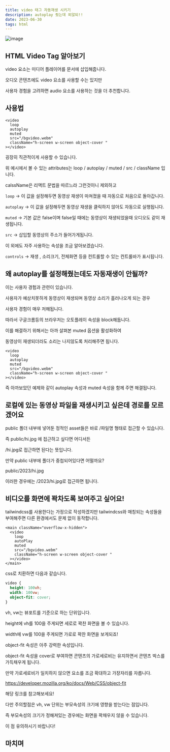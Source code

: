 ```yaml
---
title: video 태그 자동재생 시키기
description: autoplay 줬는데 외않되!!
date: 2023-06-30
tags: html
---
```


![image](/rabbit.jpg)

## HTML Video Tag 알아보기

video 요소는 미디어 플레이어를 문서에 삽입해줍니다.

오디오 콘텐츠에도 video 요소를 사용할 수는 있지만

사용자 경험을 고려하면 audio 요소를 사용하는 것을 더 추천합니다.

## 사용법

```tsx
<video
  loop
  autoplay
  muted
  src="/bgvideo.webm"
  className="h-screen w-screen object-cover "
></video>
```

굉장히 직관적이게 사용할 수 있습니다.

위 예시에서 볼 수 있는 attributes는 loop / autoplay / muted / src / className 입니다.

calssName은 리액트 문법을 따르느라 그런것이니 제외하고

`loop` -> 이 값을 설정해두면 동영상 재생이 마쳐졌을 때 자동으로 처음으로 돌아갑니다.

`autoplay` -> 이 값을 설정해두면 동영상 재생을 클릭하지 않아도 자동으로 실행됩니다.

`muted` -> 기본 값은 false이며 false일 때에는 동영상이 재생되었을때 오디오도 같이 재생됩니다.

`src` -> 삽입할 동영상의 주소가 들어가게됩니다.

이 외에도 자주 사용하는 속성을 조금 알아보겠습니다.

`controls` -> 재생 , 소리크기, 전체화면 등을 컨트롤할 수 있는 컨트롤바가 표시됩니다.

## 왜 autoplay를 설정해줬는데도 자동재생이 안될까?

이는 사용자 경험과 관련이 있습니다.

사용자가 예상치못하게 동영상이 재생되며 동영상 소리가 흘러나오게 되는 경우

사용자 경험이 매우 저해됩니다.

따라서 구글크롬등의 브라우저는 오토플레이 속성을 block해둡니다.

이를 해결하기 위해서는 아까 살펴본 muted 옵션을 활성화하여

동영상이 재생되더라도 소리는 나지않도록 처리해주면 됩니다.

```tsx
<video
  loop
  autoplay
  muted
  src="/bgvideo.webm"
  className="h-screen w-screen object-cover "
></video>
```

즉 아까보았던 예제와 같이 autoplay 속성과 muted 속성을 함께 주면 해결됩니다.

## 로컬에 있는 동영상 파일을 재생시키고 싶은데 경로를 모르겠어요

public 폴더 내부에 넣어둔 정적인 asset들은 바로 /파일명 형태로 접근할 수 있습니다.

즉 public/hi.jpg 에 접근하고 싶다면 어디서든

/hi.jpg로 접근하면 된다는 뜻입니다.

만약 public 내부에 폴더가 중첩되어있다면 어떨까요?

public/2023/hi.jpg

이러한 경우에는 /2023/hi.jpg로 접근하면 됩니다.

## 비디오를 화면에 꽉차도록 보여주고 싶어요!

tailwindcss를 사용한다는 가정으로 작성하겠지만 tailwindcss와 매칭되는 속성들을 부여해주면 다른 환경에서도 문제 없이 동작합니다.

```tsx
<main className="overflow-x-hidden">
  <video
    loop
    autoPlay
    muted
    src="/bgvideo.webm"
    className="h-screen w-screen object-cover "
  ></video>
</main>
```

css로 치환하면 다음과 같습니다.

```css
video {
  height: 100vh;
  width: 100vw;
  object-fit: cover;
}
```

vh, vw는 뷰포트를 기준으로 하는 단위입니다.

height에 vh를 100을 주게되면 세로로 꽉찬 화면을 볼 수 있습니다.

width에 vw를 100을 주게되면 가로로 꽉찬 화면을 보게되죠!

object-fit 속성은 아주 강력한 속성입니다.

object-fit 속성을 cover로 부여하면 콘텐츠의 가로세로비는 유지하면서 콘텐츠 박스를 가득채우게 됩니다.

만약 가로세로비가 일치하지 않으면 요소를 조금 확대하고 가장자리를 자릅니다.

https://developer.mozilla.org/ko/docs/Web/CSS/object-fit

해당 링크를 참고해보세요!

다만 주의할점은 vh, vw 단위는 부모속성의 크기에 영향을 받는다는 점입니다.

즉 부모속성의 크기가 정해져있는 경우에는 화면을 꽉채우지 않을 수 있습니다.

이 점 유의하시기 바랍니다!

## 마치며
